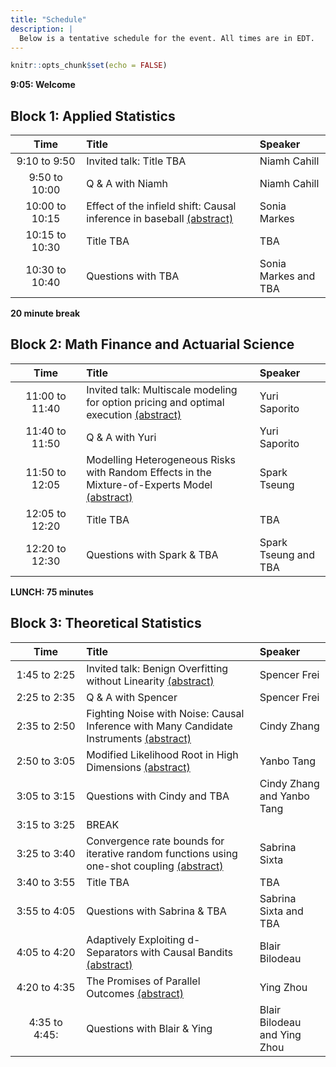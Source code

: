 ```yaml
---
title: "Schedule"
description: |
  Below is a tentative schedule for the event. All times are in EDT.
---
```


```r
knitr::opts_chunk$set(echo = FALSE)
```

**9:05: Welcome**


## Block 1: Applied Statistics</span>

-------------------------------------------------------------
 Time             Title                                      Speaker
-------           ----------------------------------         -----------------
9:10 to 9:50      Invited talk:  
                  Title TBA                                  Niamh Cahill

9:50 to 10:00     Q & A with Niamh                           Niamh Cahill

10:00 to 10:15    Effect of the infield shift: Causal
                  inference in baseball                      Sonia Markes
                  [(abstract)](abstracts.html#sonia-markes)

10:15 to 10:30     Title TBA                                 TBA

10:30 to 10:40     Questions with TBA                        Sonia Markes and TBA

-------------------------------------------------------------


**20 minute break** 

## Block 2: Math Finance and Actuarial Science

-------------------------------------------------------------
 Time             Title                                      Speaker
-------           ----------------------------------         -----------------
11:00 to 11:40    Invited talk: Multiscale modeling 
                  for option pricing and optimal execution   Yuri Saporito
                  [(abstract)](abstracts.html#yuri-saporito) 

11:40 to 11:50    Q & A with Yuri                             Yuri Saporito

11:50 to 12:05    Modelling Heterogeneous Risks with Random 
                  Effects in the Mixture-of-Experts Model     Spark Tseung
                  [(abstract)](abstracts.html#spark-tseung)     

12:05 to 12:20       Title TBA                                 TBA

12:20 to 12:30    Questions with Spark & TBA                  Spark Tseung and TBA

-------------------------------------------------------------


**LUNCH: 75 minutes**

## Block 3: Theoretical Statistics

-------------------------------------------------------------
 Time             Title                                      Speaker
-------           ----------------------------------         -----------------
1:45 to 2:25      Invited talk: Benign Overfitting without
                  Linearity                                  Spencer Frei
                  [(abstract)](abstracts.html#spencer-frei)

2:25 to 2:35       Q & A with Spencer                        Spencer Frei

2:35 to 2:50      Fighting Noise with Noise: Causal 
                  Inference with Many Candidate Instruments   Cindy Zhang
                  [(abstract)](abstracts.html#cindy-zhang)

2:50 to 3:05      Modified Likelihood Root in High
                  Dimensions                                 Yanbo Tang
                  [(abstract)](abstracts.html#yanbo-tang)                               

3:05 to 3:15      Questions with Cindy and TBA               Cindy Zhang and Yanbo Tang

3:15 to 3:25      BREAK                                               

3:25 to 3:40      Convergence rate bounds for iterative 
                  random functions using one-shot coupling    Sabrina Sixta
                  [(abstract)](abstracts.html#sabrina-sixta)

3:40 to 3:55      Title TBA                                    TBA

3:55 to 4:05      Questions with Sabrina & TBA                 Sabrina Sixta and TBA

4:05 to 4:20      Adaptively Exploiting d-Separators with 
                  Causal Bandits                               Blair Bilodeau
                  [(abstract)](abstracts.html#blair-bilodeau)       

4:20 to 4:35      The Promises of Parallel Outcomes           Ying Zhou
                  [(abstract)](abstracts.html#ying-zhou)

4:35 to 4:45:     Questions with Blair & Ying                 Blair Bilodeau and Ying Zhou

-------------------------------------------------------------
